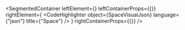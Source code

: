 
<SegmentedContainer
  leftElement={<SpaceDesc />}
  leftContainerProps={{}}
  rightElement={
    <CodeHighlighter
      object={SpaceVisualJson}
      language={"json"}
      title={"Space"}
    />
  }
  rightContainerProps={{}}
/>

<div
  class={"spacer"}
/>


